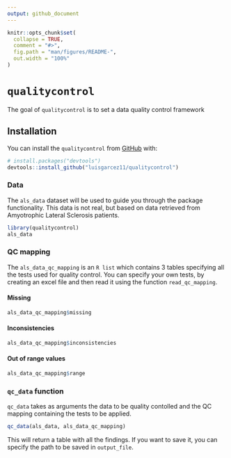 ```yaml
---
output: github_document
---
```


<!-- README.md is generated from README.Rmd. Please edit that file -->

```r
knitr::opts_chunk$set(
  collapse = TRUE,
  comment = "#>",
  fig.path = "man/figures/README-",
  out.width = "100%"
)
```

# `qualitycontrol`


The goal of `qualitycontrol` is to set a data quality control framework

## Installation

You can install the `qualitycontrol` from [GitHub](https://github.com/) with:

```r
# install.packages("devtools")
devtools::install_github("luisgarcez11/qualitycontrol")
```

### Data

The `als_data` dataset will be used to guide you through the package functionality. This data is not real, but based on data retrieved from Amyotrophic Lateral Sclerosis patients.

```r
library(qualitycontrol)
als_data
```

### QC mapping 

The `als_data_qc_mapping` is an `R list` which contains 3 tables specifying all the tests used for quality control. You can specify your own tests, by creating an excel file and then read it using the function `read_qc_mapping`.

#### Missing
```r
als_data_qc_mapping$missing
```

#### Inconsistencies
```r
als_data_qc_mapping$inconsistencies
```

#### Out of range values
```r
als_data_qc_mapping$range
```


### `qc_data` function

`qc_data` takes as arguments the data to be quality contolled and the QC mapping containing the tests to be applied.

```r
qc_data(als_data, als_data_qc_mapping)
```

 This will return a table with all the findings. If you want to save it, you can specify the path to be saved in `output_file`.
